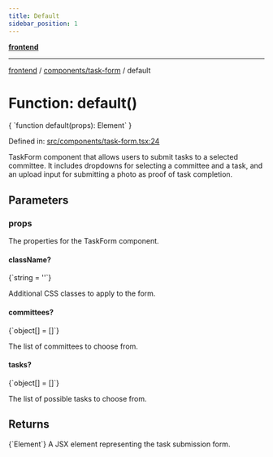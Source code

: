 ```yaml
---
title: Default
sidebar_position: 1
---
```



[**frontend**](../../..)

***

[frontend](../../..) / [components/task-form](..) / default

# Function: default()

<CodeBlock language="ts">
{ `function default(props): Element` }
</CodeBlock>

Defined in: [src/components/task-form.tsx:24](https://github.com/svsticky/CommitteeClash/blob/42e3ab31b18c9cdd65955be0ecd3ca0a2cb493b5/frontend/src/components/task-form.tsx#L24)

TaskForm component that allows users to submit tasks to a selected committee.
It includes dropdowns for selecting a committee and a task, and an upload input for submitting
a photo as proof of task completion.

## Parameters

### props

The properties for the TaskForm component.

#### className?
<CodeBlock language="ts">
{`string = ''`}
</CodeBlock>

Additional CSS classes to apply to the form.

#### committees?
<CodeBlock language="ts">
{`object[] = []`}
</CodeBlock>

The list of committees to choose from.

#### tasks?
<CodeBlock language="ts">
{`object[] = []`}
</CodeBlock>

The list of possible tasks to choose from.

## Returns
<CodeBlock language="ts">
{`Element`}
</CodeBlock>
A JSX element representing the task submission form.
